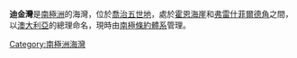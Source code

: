 {{Coord|68|23|S|150|10|E|source:GNIS|display=title}}

'''迪金灣'''是[[南極洲|南極洲]]的海灣，位於[[喬治五世地|喬治五世地]]，處於[[霍恩海崖|霍恩海崖]]和[[弗雷什菲爾德角|弗雷什菲爾德角]]之間，以[[澳大利亞|澳大利亞]]的總理命名，現時由[[南極條約體系|南極條約體系]]管理。

{{DEFAULTSORT:Deakin Bay}}
[[Category:南極洲海灣|Category:南極洲海灣]]


{{GeorgeVLand-geo-stub}}